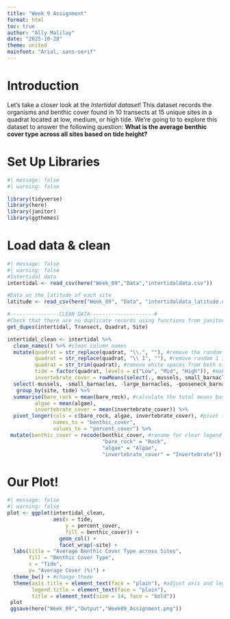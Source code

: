 ```yaml
---
title: "Week 9 Assignment"
format: html
toc: true
author: "Ally Malilay"
date: "2025-10-28"
theme: united
mainfont: "Arial, sans-serif"
---
```

# Introduction
Let's take a closer look at the *Intertidal dataset*! This dataset records the organisms and benthic cover found in 10 transects at 15 unique sites in a quadrat located at low, medium, or high tide. We're going to to explore this dataset to answer the following question: **What is the average benthic cover type across all sites based on tide height?**


# Set Up Libraries
```r
#| message: false
#| warning: false

library(tidyverse)
library(here)
library(janitor)
library(ggthemes)
```

# Load data & clean
```r
#| message: false
#| warning: false
#Intertidal data
intertidal <- read_csv(here("Week_09","Data","intertidaldata.csv"))

#Data on the latitude of each site
latitude <- read_csv(here("Week_09", "Data", "intertidaldata_latitude.csv"))

#----------------CLEAN DATA---------------------#
#Check that there are no duplicate records using functions from janitor
get_dupes(intertidal, Transect, Quadrat, Site)

intertidal_clean <- intertidal %>%
  clean_names() %>% #clean column names
  mutate(quadrat = str_replace(quadrat, "\\.", ""), #remove the random . in Scripps quadrat data
         quadrat = str_replace(quadrat, "\\ 1", ""), #remove random 1 in Scripps quadrat data
         quadrat = str_trim(quadrat), #remove white spaces from both sides
         tide = factor(quadrat, levels = c("Low", "Mid", "High")), #make new tide column and convert to factor
         invertebrate_cover = rowMeans(select(., mussels, small_barnacles, large_barnacles, gooseneck_barnacles, anemone))) %>% #calculate the mean invertebrate cover
  select(-mussels, -small_barnacles, -large_barnacles, -gooseneck_barnacles, -anemone, -quadrat, - whelks_counts, -crabs_counts, -stars_counts) %>% #remove unnecessary columns
   group_by(site, tide) %>%
  summarise(bare_rock = mean(bare_rock), #calculate the total means based on site and tide
         algae = mean(algae),
         invertebrate_cover = mean(invertebrate_cover)) %>%
  pivot_longer(cols = c(bare_rock, algae, invertebrate_cover), #pivot the total means to plot
               names_to = "benthic_cover",
               values_to = "percent_cover") %>%
 mutate(benthic_cover = recode(benthic_cover, #rename for clear legend
                               "bare_rock" = "Rock",
                               "algae" = "Algae",
                               "invertebrate_cover" = "Invertebrate"))
```

# Our Plot!
```r
#| message: false
#| warning: false
plot <- ggplot(intertidal_clean,
               aes(x = tide,
                   y = percent_cover,
                   fill = benthic_cover)) +
                 geom_col() + 
                 facet_wrap(~site) +
  labs(title = "Average Benthic Cover Type across Sites",   
       fill = "Benthic Cover Type", 
       x = "Tide",
       y= "Average Cover (%)") +
  theme_bw() + #change theme 
  theme(axis.title = element_text(face = "plain"), #adjust axis and legend titles to plain
        legend.title = element_text(face = "plain"), 
        title = element_text(size = 14, face = "bold"))
 plot
 ggsave(here("Week_09","Output","Week09_Assignment.png"))
```

